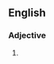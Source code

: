 ==English==

===Adjective===
{{en-adj|pos=[[dirt]] [[poor]]|-}}

# {{alternative form of|dirt-poor}}